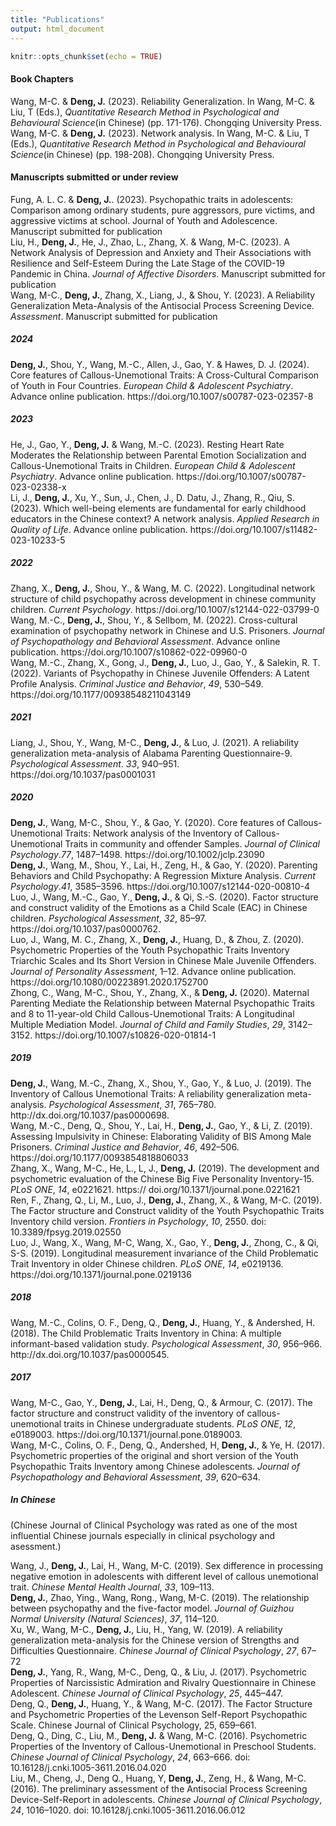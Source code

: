 ```yaml
---
title: "Publications"
output: html_document
---
```


```r
knitr::opts_chunk$set(echo = TRUE)
```

#### Book Chapters
Wang, M-C. & **Deng, J.** (2023). Reliability Generalization. In Wang, M-C. & Liu, T (Eds.), *Quantitative Research Method in Psychological and Behavioural Science*(in Chinese) (pp. 171-176). Chongqing University Press.  
Wang, M-C. & **Deng, J.** (2023). Network analysis. In Wang, M-C. & Liu, T (Eds.), *Quantitative Research Method in Psychological and Behavioural Science*(in Chinese) (pp. 198-208). Chongqing University Press.  

#### Manuscripts submitted or under review
Fung, A. L. C. & **Deng, J.**. (2023). Psychopathic traits in adolescents: Comparison among ordinary students, pure aggressors, pure victims, and aggressive victims at school. Journal of Youth and Adolescence. Manuscript submitted for publication      
Liu, H., **Deng, J.**, He, J., Zhao, L., Zhang, X. & Wang, M-C. (2023). A Network Analysis of Depression and Anxiety and Their Associations with Resilience and Self-Esteem During the Late Stage of the COVID-19 Pandemic in China. *Journal of Affective Disorders*. Manuscript submitted for publication    
Wang, M-C., **Deng, J.**, Zhang, X., Liang, J., & Shou, Y. (2023). A Reliability Generalization Meta-Analysis of the Antisocial Process Screening Device. *Assessment*. Manuscript submitted for publication    

##### 2024
**Deng, J.**, Shou, Y., Wang, M.-C., Allen, J., Gao, Y. & Hawes, D. J. (2024). Core features of Callous-Unemotional Traits: A Cross-Cultural Comparison of Youth in Four Countries. *European Child & Adolescent Psychiatry*. Advance online publication. https://doi.org/10.1007/s00787-023-02357-8

##### 2023
He, J., Gao, Y., **Deng, J.** & Wang, M.-C. (2023). Resting Heart Rate Moderates the Relationship between Parental Emotion Socialization and Callous-Unemotional Traits in Children. *European Child & Adolescent Psychiatry*. Advance online publication. https://doi.org/10.1007/s00787-023-02338-x  
Li, J., **Deng, J.**, Xu, Y., Sun, J., Chen, J., D. Datu, J., Zhang, R., Qiu, S. (2023). Which well-being elements are fundamental for early childhood educators in the Chinese context? A network analysis. *Applied Research in Quality of Life*.  Advance online publication. https://doi.org/10.1007/s11482-023-10233-5  

##### 2022
Zhang, X., **Deng, J.**, Shou, Y., & Wang, M. C. (2022). Longitudinal network structure of child psychopathy across development in chinese community children. *Current Psychology*. https://doi.org/10.1007/s12144-022-03799-0  
Wang, M.-C., **Deng, J.**, Shou, Y., & Sellbom, M. (2022). Cross-cultural examination of psychopathy network in Chinese and U.S. Prisoners. *Journal of Psychopathology and Behavioral Assessment*. Advance online publication. https://doi.org/10.1007/s10862-022-09960-0  
Wang, M.-C., Zhang, X., Gong, J., **Deng, J.**, Luo, J., Gao, Y., & Salekin, R. T. (2022). Variants of Psychopathy in Chinese Juvenile Offenders: A Latent Profile Analysis. *Criminal Justice and Behavior*, *49*, 530–549. https://doi.org/10.1177/00938548211043149   

##### 2021
Liang, J., Shou, Y., Wang, M-C., **Deng, J.**, & Luo, J. (2021). A reliability generalization meta-analysis of Alabama Parenting Questionnaire-9. *Psychological Assessment*. *33*, 940–951. https://doi.org/10.1037/pas0001031  

##### 2020
**Deng, J.**, Wang, M-C., Shou, Y., & Gao, Y. (2020). Core features of Callous-Unemotional Traits: Network analysis of the Inventory of Callous-Unemotional Traits in community and offender Samples. *Journal of Clinical Psychology*.*77*, 1487–1498. https://doi.org/10.1002/jclp.23090  
**Deng, J.**, Wang, M., Shou, Y., Lai, H., Zeng, H., & Gao, Y. (2020). Parenting Behaviors and Child Psychopathy: A Regression Mixture Analysis. *Current Psychology*.*41*, 3585–3596. https://doi.org/10.1007/s12144-020-00810-4  
Luo, J., Wang, M.-C., Gao, Y., **Deng, J.**, & Qi, S.-S. (2020). Factor structure and construct validity of the Emotions as a Child Scale (EAC) in Chinese children. *Psychological Assessment*, *32*, 85–97. https://doi.org/10.1037/pas0000762.  
Luo, J., Wang, M. C., Zhang, X., **Deng, J.**, Huang, D., & Zhou, Z. (2020). Psychometric Properties of the Youth Psychopathic Traits Inventory Triarchic Scales and Its Short Version in Chinese Male Juvenile Offenders. *Journal of Personality Assessment*, 1–12. Advance online publication. https://doi.org/10.1080/00223891.2020.1752700  
Zhong, C., Wang, M-C., Shou, Y., Zhang, X., & **Deng, J.** (2020). Maternal Parenting Mediate the Relationship between Maternal Psychopathic Traits and 8 to 11-year-old Child Callous-Unemotional Traits: A Longitudinal Multiple Mediation Model. *Journal of Child and Family Studies*, *29*, 3142–3152. https://doi.org/10.1007/s10826-020-01814-1  

##### 2019
**Deng, J.**, Wang, M.-C., Zhang, X., Shou, Y., Gao, Y., & Luo, J. (2019). The Inventory of Callous Unemotional Traits: A reliability generalization meta-analysis. *Psychological Assessment*, *31*, 765–780. http://dx.doi.org/10.1037/pas0000698.  
Wang, M.-C., Deng, Q., Shou, Y., Lai, H., **Deng, J.**, Gao, Y., & Li, Z. (2019). Assessing Impulsivity in Chinese: Elaborating Validity of BIS Among Male Prisoners. *Criminal Justice and Behavior*, *46*, 492–506. https://doi.org/10.1177/0093854818806033  
Zhang, X., Wang, M-C., He, L., L, J., **Deng, J.** (2019). The development and psychometric evaluation of the Chinese Big Five Personality Inventory-15. *PLoS ONE*, *14*, e0221621. https:// doi.org/10.1371/journal.pone.0221621  
Ren, F., Zhang, Q., Li, M., Luo, J., **Deng, J.**, Zhang, X., & Wang, M-C. (2019). The Factor structure and Construct validity of the Youth Psychopathic Traits Inventory child version. *Frontiers in Psychology*, *10*, 2550. doi: 10.3389/fpsyg.2019.02550  
Luo, J., Wang, X., Wang, M-C, Wang, X., Gao, Y., **Deng, J.**, Zhong, C., & Qi, S-S. (2019). Longitudinal measurement invariance of the Child Problematic Trait Inventory in older Chinese children. *PLoS ONE*, *14*, e0219136. https://doi.org/10.1371/journal.pone.0219136    

##### 2018
Wang, M.-C., Colins, O. F., Deng, Q., **Deng, J.**, Huang, Y., & Andershed, H. (2018). The Child Problematic Traits Inventory in China: A multiple informant-based validation study. *Psychological Assessment*, *30*, 956–966. http://dx.doi.org/10.1037/pas0000545.  

##### 2017
Wang, M-C., Gao, Y., **Deng, J.**, Lai, H., Deng, Q., & Armour, C. (2017). The factor structure and construct validity of the inventory of callous-unemotional traits in Chinese undergraduate students. *PLoS ONE*, *12*, e0189003. https://doi.org/10.1371/journal.pone.0189003.  
Wang, M-C., Colins, O. F., Deng, Q., Andershed, H, **Deng, J.**, & Ye, H. (2017). Psychometric properties of the original and short version of the Youth Psychopathic Traits Inventory among Chinese adolescents. *Journal of Psychopathology and Behavioral Assessment*, *39*, 620–634.  

##### In Chinese
(Chinese Journal of Clinical Psychology was rated as one of the most influential Chinese journals especially in clinical psychology and asessment.)  

Wang, J., **Deng, J.**, Lai, H., Wang, M-C. (2019). Sex difference in processing negative emotion in adolescents with different level of callous unemotional trait. *Chinese Mental Health Journal*, *33*, 109–113.  
**Deng, J.**, Zhao, Ying., Wang, Rong., Wang, M-C. (2019). The relationship between psychopathy and the five-factor model. *Journal of Guizhou Normal University (Natural Sciences)*, *37*, 114–120.  
Xu, W., Wang, M-C., **Deng, J.**, Liu, H., Yang, W. (2019). A reliability generalization meta-analysis for the Chinese version of Strengths and Difficulties Questionnaire. *Chinese Journal of Clinical Psychology*, *27*, 67–72  
**Deng, J.**, Yang, R., Wang, M-C., Deng, Q., & Liu, J. (2017). Psychometric Properties of Narcissistic Admiration and Rivalry Questionnaire in Chinese Adolescent. *Chinese Journal of Clinical Psychology*, *25*, 445–447.  
Deng, Q., **Deng, J.**, Huang, Y., & Wang, M-C. (2017). The Factor Structure and Psychometric Properties of the Levenson Self-Report Psychopathic Scale. Chinese Journal of Clinical Psychology, 25, 659–661.  
Deng, Q., Ding, C., Liu, M., **Deng, J.** & Wang, M-C. (2016). Psychometric Properties of the Inventory of Callous-Unemotional in Preschool Students. *Chinese Journal of Clinical Psychology*, *24*, 663–666. doi: 10.16128/j.cnki.1005-3611.2016.04.020  
Liu, M., Cheng, J., Deng Q., Huang, Y, **Deng, J.**, Zeng, H., & Wang, M-C. (2016). The preliminary assessment of the Antisocial Process Screening Device-Self-Report in adolescents. *Chinese Journal of Clinical Psychology*, *24*, 1016–1020. doi: 10.16128/j.cnki.1005-3611.2016.06.012  
